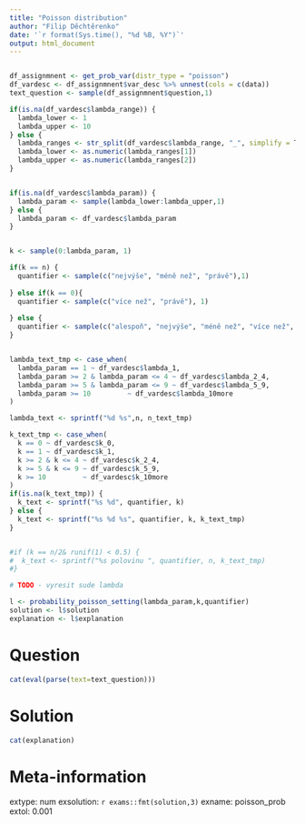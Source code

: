 ```yaml
---
title: "Poisson distribution"
author: "Filip Děchtěrenko"
date: '`r format(Sys.time(), "%d %B, %Y")`'
output: html_document
---
```


```r

```

```r

df_assignmnent <- get_prob_var(distr_type = "poisson")
df_vardesc <- df_assignmnent$var_desc %>% unnest(cols = c(data))
text_question <- sample(df_assignmnent$question,1)

if(is.na(df_vardesc$lambda_range)) {
  lambda_lower <- 1
  lambda_upper <- 10 
} else {
  lambda_ranges <- str_split(df_vardesc$lambda_range, "_", simplify = T)
  lambda_lower <- as.numeric(lambda_ranges[1])
  lambda_upper <- as.numeric(lambda_ranges[2])
}


if(is.na(df_vardesc$lambda_param)) {
  lambda_param <- sample(lambda_lower:lambda_upper,1)  
} else {
  lambda_param <- df_vardesc$lambda_param
}


k <- sample(0:lambda_param, 1)

if(k == n) {
  quantifier <- sample(c("nejvýše", "méně než", "právě"),1)
  
} else if(k == 0){
  quantifier <- sample(c("více než", "právě"), 1)
  
} else {
  quantifier <- sample(c("alespoň", "nejvýše", "méně než", "více než", "právě"),1)  
}


lambda_text_tmp <- case_when(
  lambda_param == 1 ~ df_vardesc$lambda_1,
  lambda_param >= 2 & lambda_param <= 4 ~ df_vardesc$lambda_2_4,
  lambda_param >= 5 & lambda_param <= 9 ~ df_vardesc$lambda_5_9,
  lambda_param >= 10         ~ df_vardesc$lambda_10more
)

lambda_text <- sprintf("%d %s",n, n_text_tmp)

k_text_tmp <- case_when(
  k == 0 ~ df_vardesc$k_0,
  k == 1 ~ df_vardesc$k_1,
  k >= 2 & k <= 4 ~ df_vardesc$k_2_4,
  k >= 5 & k <= 9 ~ df_vardesc$k_5_9,
  k >= 10         ~ df_vardesc$k_10more
)
if(is.na(k_text_tmp)) {
  k_text <- sprintf("%s %d", quantifier, k)
} else {
  k_text <- sprintf("%s %d %s", quantifier, k, k_text_tmp)
}


#if (k == n/2& runif(1) < 0.5) {
#  k_text <- sprintf("%s polovinu ", quantifier, n, k_text_tmp)
#}

# TODO - vyresit sude lambda

l <- probability_poisson_setting(lambda_param,k,quantifier)
solution <- l$solution
explanation <- l$explanation
```

Question
========

```r
cat(eval(parse(text=text_question)))
```

Solution
========

```r
cat(explanation)
```

Meta-information
================
extype: num
exsolution: `r exams::fmt(solution,3)`
exname: poisson_prob
extol: 0.001